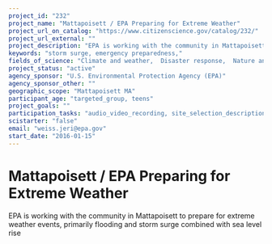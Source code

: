 ```yaml
---
project_id: "232"
project_name: "Mattapoisett / EPA Preparing for Extreme Weather"
project_url_on_catalog: "https://www.citizenscience.gov/catalog/232/"
project_url_external: ""
project_description: "EPA is working with the community in Mattapoisett to prepare for extreme weather events, primarily flooding and storm surge combined with sea level rise"
keywords: "storm surge, emergency preparedness,"
fields_of_science: "Climate and weather,  Disaster response,  Nature and outdoors"
project_status: "active"
agency_sponsor: "U.S. Environmental Protection Agency (EPA)"
agency_sponsor_other: ""
geographic_scope: "Mattapoisett MA"
participant_age: "targeted_group, teens"
project_goals: ""
participation_tasks: "audio_video_recording, site_selection_description"
scistarter: "false"
email: "weiss.jeri@epa.gov"
start_date: "2016-01-15"
---
```


# Mattapoisett / EPA Preparing for Extreme Weather

EPA is working with the community in Mattapoisett to prepare for extreme weather events, primarily flooding and storm surge combined with sea level rise
